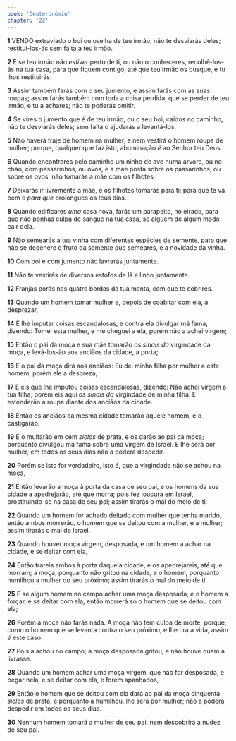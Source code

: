 ```yaml
---
book: 'Deuteronômio'
chapter: '22'
---
```


**1** VENDO extraviado o boi ou ovelha de teu irmão, não te desviarás deles; restituí-los-ás sem falta a teu irmão.

**2** E se teu irmão não _estiver_ perto de ti, ou não o conheceres, recolhê-los-ás na tua casa, para que fiquem contigo, até que teu irmão os busque, e tu lhos restituirás.

**3** Assim também farás com o seu jumento, e assim farás com as suas roupas; assim farás também com toda a coisa perdida, que se perder de teu irmão, e tu a achares; não te poderás omitir.

**4** Se vires o jumento que é de teu irmão, ou o seu boi, caídos no caminho, não te desviarás deles; sem falta o ajudarás a levantá-los.

**5** Não haverá traje de homem na mulher, e nem vestirá o homem roupa de mulher; porque, qualquer que faz isto, abominação _é_ ao Senhor teu Deus.

**6** Quando encontrares pelo caminho um ninho de ave numa árvore, ou no chão, com passarinhos, ou ovos, e a mãe posta sobre os passarinhos, ou sobre os ovos, não tomarás a mãe com os filhotes;

**7** Deixarás ir livremente a mãe, e os filhotes tomarás para ti; para que te vá bem e _para que_ prolongues os teus dias.

**8** Quando edificares _uma_ casa nova, farás um parapeito, no eirado, para que não ponhas culpa de sangue na tua casa, se alguém de algum modo cair dela.

**9** Não semearás a tua vinha com diferentes espécies de semente, para que não se degenere o fruto da semente que semeares, e a novidade da vinha.

**10** Com boi e com jumento não lavrarás juntamente.

**11** Não te vestirás de diversos estofos de lã e linho juntamente.

**12** Franjas porás nas quatro bordas da tua manta, com que te cobrires.

**13** Quando um homem tomar mulher e, depois de coabitar com ela, a desprezar,

**14** E lhe imputar coisas escandalosas, e contra ela divulgar má fama, dizendo: Tomei esta mulher, e me cheguei a ela, porém não a achei virgem;

**15** Então o pai da moça e sua mãe tomarão _os sinais da_ virgindade da moça, e levá-los-ão aos anciãos da cidade, à porta;

**16** E o pai da moça dirá aos anciãos: Eu dei minha filha por mulher a este homem, porém ele a despreza;

**17** E eis que lhe imputou coisas escandalosas, dizendo: Não achei virgem a tua filha; porém eis aqui _os sinais da_ virgindade de minha filha. E estenderão a roupa diante dos anciãos da cidade.

**18** Então os anciãos da mesma cidade tomarão aquele homem, e o castigarão.

**19** E o multarão em cem _siclos_ de prata, e os darão ao pai da moça; porquanto divulgou má fama sobre uma virgem de Israel. E lhe será por mulher, em todos os seus dias não a poderá despedir.

**20** Porém se isto for verdadeiro, isto é, que a virgindade não se achou na moça,

**21** Então levarão a moça à porta da casa de seu pai, e os homens da sua cidade a apedrejarão, até que morra; pois fez loucura em Israel, prostituindo-se na casa de seu pai; assim tirarás o mal do meio de ti.

**22** Quando um homem for achado deitado com mulher que tenha marido, então ambos morrerão, o homem que se deitou com a mulher, e a mulher; assim tirarás o mal de Israel.

**23** Quando houver moça virgem, desposada, e um homem a achar na cidade, e se deitar com ela,

**24** Então trareis ambos à porta daquela cidade, e os apedrejareis, até que morram; a moça, porquanto não gritou na cidade, e o homem, porquanto humilhou a mulher do seu próximo; assim tirarás o mal do meio de ti.

**25** E se algum homem no campo achar uma moça desposada, e o homem a forçar, e se deitar com ela, então morrerá só o homem que se deitou com ela;

**26** Porém à moça não farás nada. A moça não tem culpa de morte; porque, como o homem que se levanta contra o seu próximo, e lhe tira a vida, assim _é_ este caso.

**27** Pois a achou no campo; a moça desposada gritou, e não houve quem a livrasse.

**28** Quando um homem achar uma moça virgem, que não for desposada, e pegar nela, e se deitar com ela, e forem apanhados,

**29** Então o homem que se deitou com ela dará ao pai da moça cinquenta _siclos_ de prata; e porquanto a humilhou, lhe será por mulher; não a poderá despedir em todos os seus dias.

**30** Nenhum homem tomará a mulher de seu pai, nem descobrirá a nudez de seu pai.
